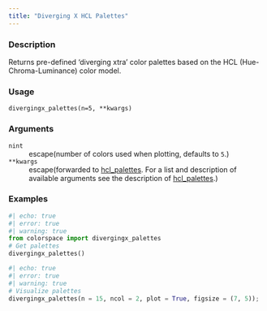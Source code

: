 ```yaml
---
title: "Diverging X HCL Palettes"
---
```


### Description

Returns pre-defined 'diverging xtra' color palettes based on the HCL
(Hue-Chroma-Luminance) color model.

### Usage

<pre><code class='language-python'>divergingx_palettes(n=5, **kwargs)</code></pre>

### Arguments

<dl class="pyp-list param-list">
  <dt style = "white-space: nowrap; font-family: monospace; vertical-align: top">
   <code id="colorspace.hcl_palettes.divergingx_palettes:n">n</code><code class="argument-class">int</code>
  </dt>
 <dd>escape(number of colors used when plotting, defaults to `5`.)</dd>
  <dt style = "white-space: nowrap; font-family: monospace; vertical-align: top">
   <code id="colorspace.hcl_palettes.divergingx_palettes:**kwargs">**kwargs</code>
  </dt>
 <dd>escape(forwarded to [hcl_palettes](colorspace.hcl_palettes.hcl_palettes.qmd). For a list and description
of available arguments see the description of [hcl_palettes](colorspace.hcl_palettes.hcl_palettes.qmd).)</dd>
</dl>

### Examples

```python
#| echo: true
#| error: true
#| warning: true
from colorspace import divergingx_palettes
# Get palettes
divergingx_palettes()
```

```python
#| echo: true
#| error: true
#| warning: true
# Visualize palettes
divergingx_palettes(n = 15, ncol = 2, plot = True, figsize = (7, 5));
```



